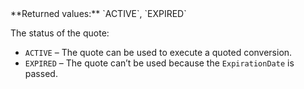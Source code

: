 <ResponseField name="Status" type="string" >    
**Returned values:** `ACTIVE`, `EXPIRED`

The status of the quote:  
- `ACTIVE` – The quote can be used to execute a quoted conversion.  
- `EXPIRED` – The quote can’t be used because the `ExpirationDate` is passed.  
</ResponseField>